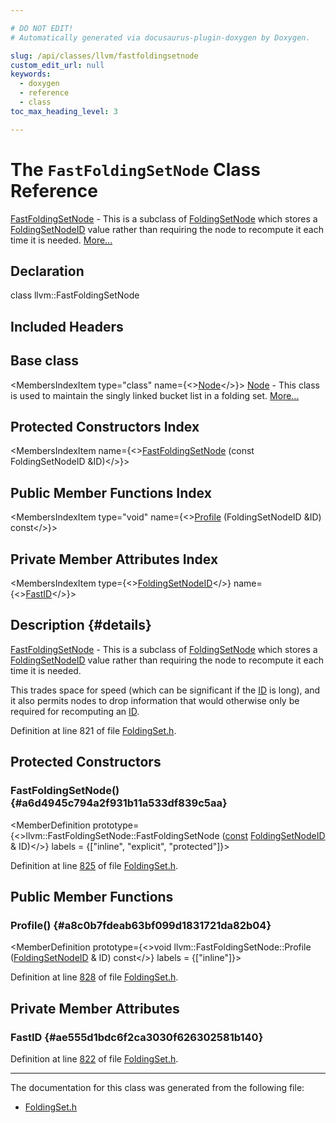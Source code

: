 ```yaml
---

# DO NOT EDIT!
# Automatically generated via docusaurus-plugin-doxygen by Doxygen.

slug: /api/classes/llvm/fastfoldingsetnode
custom_edit_url: null
keywords:
  - doxygen
  - reference
  - class
toc_max_heading_level: 3

---
```





# The `FastFoldingSetNode` Class Reference

<DoxygenPage pluginConfig={pluginConfig}>

<a href="/docs/api/classes/llvm/fastfoldingsetnode">FastFoldingSetNode</a> - This is a subclass of <a href="/docs/api/namespaces/llvm/#a368e3de8ea854f34bc97c21a64d6a164">FoldingSetNode</a> which stores a <a href="/docs/api/classes/llvm/foldingsetnodeid">FoldingSetNodeID</a> value rather than requiring the node to recompute it each time it is needed. <a href="#details">More...</a>

## Declaration

<CodeBlock>class llvm::FastFoldingSetNode</CodeBlock>

## Included Headers

<IncludesList>
<IncludesListItem
  filePath="llvm/ADT/FoldingSet.h"
  permalink="/docs/api/files/include/include/llvm/include/llvm/adt/foldingset-h"
  isLocal="true" />
</IncludesList>

## Base class

<MembersIndex>

<MembersIndexItem
  type="class"
  name={<><a href="/docs/api/classes/llvm/foldingsetbase/node">Node</a></>}>
<a href="/docs/api/classes/llvm/foldingsetbase/node">Node</a> - This class is used to maintain the singly linked bucket list in a folding set. <a href="/docs/api/classes/llvm/foldingsetbase/node/#details">More...</a>
</MembersIndexItem>

</MembersIndex>

## Protected Constructors Index

<MembersIndex>

<MembersIndexItem
  name={<><a href="#a6d4945c794a2f931b11a533df839c5aa">FastFoldingSetNode</a> (const FoldingSetNodeID &amp;ID)</>}>
</MembersIndexItem>

</MembersIndex>

## Public Member Functions Index

<MembersIndex>

<MembersIndexItem
  type="void"
  name={<><a href="#a8c0b7fdeab63bf099d1831721da82b04">Profile</a> (FoldingSetNodeID &amp;ID) const</>}>
</MembersIndexItem>

</MembersIndex>

## Private Member Attributes Index

<MembersIndex>

<MembersIndexItem
  type={<><a href="/docs/api/classes/llvm/foldingsetnodeid">FoldingSetNodeID</a></>}
  name={<><a href="#ae555d1bdc6f2ca3030f626302581b140">FastID</a></>}>
</MembersIndexItem>

</MembersIndex>

## Description {#details}

<a href="/docs/api/classes/llvm/fastfoldingsetnode">FastFoldingSetNode</a> - This is a subclass of <a href="/docs/api/namespaces/llvm/#a368e3de8ea854f34bc97c21a64d6a164">FoldingSetNode</a> which stores a <a href="/docs/api/classes/llvm/foldingsetnodeid">FoldingSetNodeID</a> value rather than requiring the node to recompute it each time it is needed.

This trades space for speed (which can be significant if the <a href="/docs/api/namespaces/llvm/callingconv/#abdf8cf606905c10634e831390981b0ed">ID</a> is long), and it also permits nodes to drop information that would otherwise only be required for recomputing an <a href="/docs/api/namespaces/llvm/callingconv/#abdf8cf606905c10634e831390981b0ed">ID</a>.

Definition at line 821 of file <a href="/docs/api/files/include/include/llvm/include/llvm/adt/foldingset-h">FoldingSet.h</a>.

<SectionDefinition>

## Protected Constructors

### FastFoldingSetNode() {#a6d4945c794a2f931b11a533df839c5aa}

<MemberDefinition
  prototype={<>llvm::FastFoldingSetNode::FastFoldingSetNode (<a href="/docs/api/files/lib/lib/target/lib/target/aarch64/aarch64promoteconstant-cpp/#a90f8350fecae261c25be85d38b451bff">const</a> <a href="/docs/api/classes/llvm/foldingsetnodeid">FoldingSetNodeID</a> &amp; ID)</>}
  labels = {["inline", "explicit", "protected"]}>

Definition at line <a href="/docs/api/files/include/include/llvm/include/llvm/adt/foldingset-h/#l00825">825</a> of file <a href="/docs/api/files/include/include/llvm/include/llvm/adt/foldingset-h">FoldingSet.h</a>.
</MemberDefinition>

</SectionDefinition>

<SectionDefinition>

## Public Member Functions

### Profile() {#a8c0b7fdeab63bf099d1831721da82b04}

<MemberDefinition
  prototype={<>void llvm::FastFoldingSetNode::Profile (<a href="/docs/api/classes/llvm/foldingsetnodeid">FoldingSetNodeID</a> &amp; ID) const</>}
  labels = {["inline"]}>

Definition at line <a href="/docs/api/files/include/include/llvm/include/llvm/adt/foldingset-h/#l00828">828</a> of file <a href="/docs/api/files/include/include/llvm/include/llvm/adt/foldingset-h">FoldingSet.h</a>.
</MemberDefinition>

</SectionDefinition>

<SectionDefinition>

## Private Member Attributes

### FastID {#ae555d1bdc6f2ca3030f626302581b140}

<MemberDefinition
  prototype="FoldingSetNodeID llvm::FastFoldingSetNode::FastID">

Definition at line <a href="/docs/api/files/include/include/llvm/include/llvm/adt/foldingset-h/#l00822">822</a> of file <a href="/docs/api/files/include/include/llvm/include/llvm/adt/foldingset-h">FoldingSet.h</a>.
</MemberDefinition>

</SectionDefinition>

<hr/>

The documentation for this class was generated from the following file:

<ul>
<li><a href="/docs/api/files/include/include/llvm/include/llvm/adt/foldingset-h">FoldingSet.h</a></li>
</ul>

</DoxygenPage>

